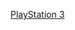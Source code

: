 {{Navbox
| name = PlayStation 3
| title = [[PlayStation 3|PlayStation 3家族]]
| state = {{{state|autocollapse}}}
| bodyclass = hlist
| image =[[File:PlayStation 3 Logo neu.svg|50px]]

| group2 = 配件
| list2 =
* [[PlayStation Eye]]
* [[PlayStation Move]]
* [[PlayTV]]
* [[Sixaxis]]
* [[DualShock#DualShock 3|DualShock 3]]
* [[PlayStation 3配件|配件]]

| group3 =软件
| list3 = 
* [[PlayStation 3系统软件|系统软件]]
* [[OtherOS]]
* [[Remote Play]]
* [[XMB#PlayStation 3 XMB|PlayStation 3 XMB]]
* [[Life with PlayStation]]
* [[PSGL]]

| group4 =网络
| list4 = 
* [[PlayStation Network]]
* [[PlayStation Home]]
* [[PlayStation Network Card]]
* [[Qore (PlayStation Network)|Qore]]
* [[FirstPlay]]
* [[VidZone]]

| group5 =游戏
| list5 = 
* [[PlayStation 3游戏列表|Retail games]]
* [[PlayStation 3下载游戏列表|下载游戏]] ([[List of PSOne Classics|PSOne Classics]]
* [[List of PlayStation Store TurboGrafx-16 games|TurboGrafx-16 games]]
* [[PlayStation minis游戏列表|Minis]])
* [[支持PlayStation Move的游戏列表|PlayStation Move游戏]]
* [[High-definition remasters for PlayStation 3|Classics HD]]
* [[PlayStation 3 3D游戏列表|3D游戏]]
* [[List of PlayStation 3 backward compatible PlayStation 2 and PlayStation games|PlayStation以及PlayStation 2兼容游戏]]

| group6 = 媒体
| list6 = 
* [[PlayStation Blog|PlayStation.Blog]]
* [[PlayStation: The Official Magazine]]
* [[PlayStation Official Magazine|PlayStation Official Magazine – UK]]
* [[Official PlayStation Magazine (Australia)|PlayStation Official Magazine – Australia]]

| group7 =其他
| list7 =
* [[PlayStation 3硬件]]
* [[PlayStation 3 launch]]
* [[PlayStation Network outage]]
* [[Zego]]
* [[Folding@home]]
* [[PlayStation 3 cluster]]
* [[Cell (microprocessor)]]
* [[RSX 'Reality Synthesizer']]
* [[PlayStation Jailbreak]]
}}<noinclude>
{{collapsible option}}

[[Category:电子游戏硬件导航模板|PlayStation 3]]
</noinclude>